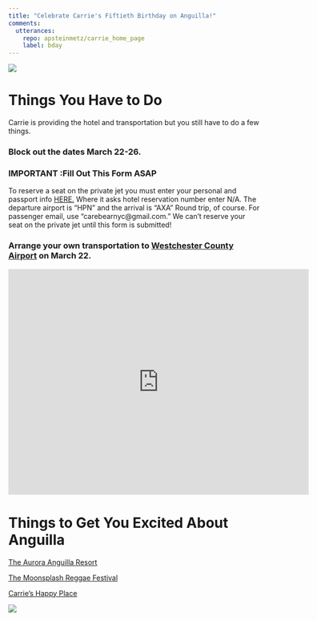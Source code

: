 ```yaml
---
title: "Celebrate Carrie's Fiftieth Birthday on Anguilla!"
comments: 
  utterances:
    repo: apsteinmetz/carrie_home_page
    label: bday
---
```


![](img/carrie_swing.JPG)

# Things You Have to Do

Carrie is providing the hotel and transportation but you still have to do a few things.

### Block out the dates March 22-26.

### IMPORTANT :Fill Out This Form ASAP

To reserve a seat on the private jet you must enter your personal and passport info [HERE.](https://anguillareservations.wufoo.com/forms/zm5y9yy13jy0yr/ "Link to air transport reservation form.") Where it asks hotel reservation number enter N/A. The departure airport is "HPN" and the arrival is "AXA" Round trip, of course. For passenger email, use "carebearnyc\@gmail.com." We can't reserve your seat on the private jet until this form is submitted!

### Arrange your own transportation to [Westchester County Airport](https://maps.app.goo.gl/Xz9H3jVXMwtV3DuD7) on March 22.

<iframe src="https://www.google.com/maps/embed?pb=!1m18!1m12!1m3!1d3008.030016627815!2d-73.71124438765236!3d41.06833651560409!2m3!1f0!2f0!3f0!3m2!1i1024!2i768!4f13.1!3m3!1m2!1s0x89c296296fab9575%3A0xcd43076ea23fc96d!2sWestchester%20County%20Airport!5e0!3m2!1sen!2sus!4v1702658459762!5m2!1sen!2sus" width="600" height="450" style="border:0;" allowfullscreen loading="lazy" referrerpolicy="no-referrer-when-downgrade">

</iframe>

# Things to Get You Excited About Anguilla

[The Aurora Anguilla Resort](https://www.auroraanguilla.com/)

[The Moonsplash Reggae Festival](https://www.bankiebanx.net/moonsplash)

[Carrie's Happy Place](https://sunshineshack.net/)

[![](img/sunshine_shack.jpg)](https://sunshineshack.net/about/)
